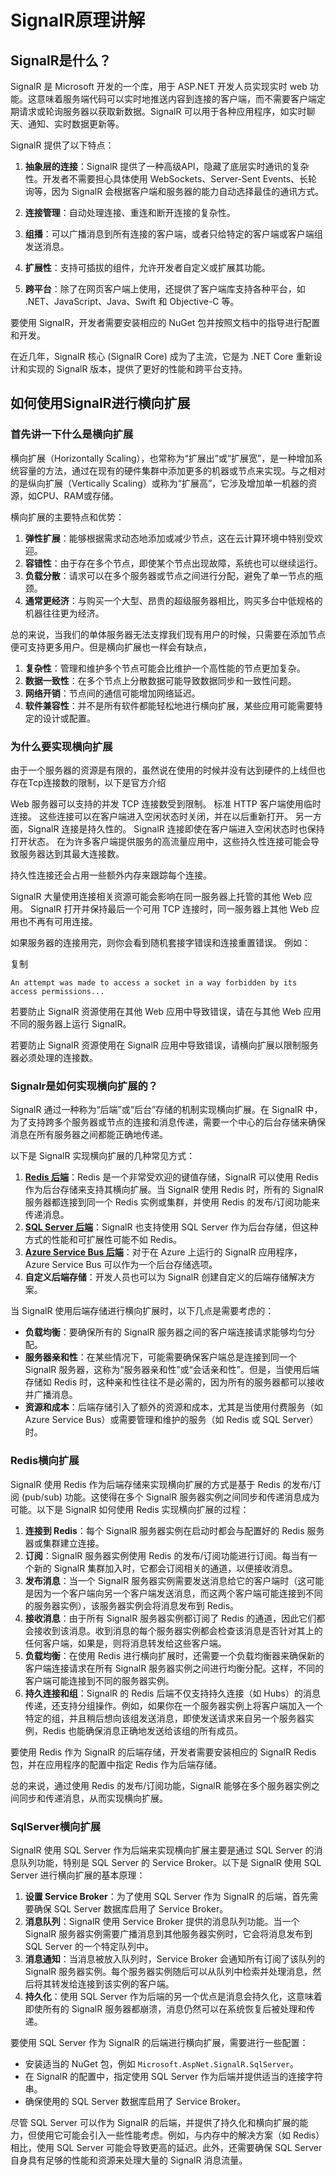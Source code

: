 # SignalR原理讲解

## SignalR是什么？

SignalR 是 Microsoft 开发的一个库，用于 ASP.NET 开发人员实现实时 web 功能。这意味着服务端代码可以实时地推送内容到连接的客户端，而不需要客户端定期请求或轮询服务器以获取新数据。SignalR 可以用于各种应用程序，如实时聊天、通知、实时数据更新等。

SignalR 提供了以下特点：

1. **抽象层的连接**：SignalR 提供了一种高级API，隐藏了底层实时通讯的复杂性。开发者不需要担心具体使用 WebSockets、Server-Sent Events、长轮询等，因为 SignalR 会根据客户端和服务器的能力自动选择最佳的通讯方式。

2. **连接管理**：自动处理连接、重连和断开连接的复杂性。

3. **组播**：可以广播消息到所有连接的客户端，或者只给特定的客户端或客户端组发送消息。

4. **扩展性**：支持可插拔的组件，允许开发者自定义或扩展其功能。

5. **跨平台**：除了在网页客户端上使用，还提供了客户端库支持各种平台，如 .NET、JavaScript、Java、Swift 和 Objective-C 等。

要使用 SignalR，开发者需要安装相应的 NuGet 包并按照文档中的指导进行配置和开发。

在近几年，SignalR 核心 (SignalR Core) 成为了主流，它是为 .NET Core 重新设计和实现的 SignalR 版本，提供了更好的性能和跨平台支持。

## 如何使用SignalR进行横向扩展

### 首先讲一下什么是横向扩展

横向扩展（Horizontally Scaling），也常称为“扩展出”或“扩展宽”，是一种增加系统容量的方法，通过在现有的硬件集群中添加更多的机器或节点来实现。与之相对的是纵向扩展（Vertically Scaling）或称为“扩展高”，它涉及增加单一机器的资源，如CPU、RAM或存储。

横向扩展的主要特点和优势：

1. **弹性扩展**：能够根据需求动态地添加或减少节点，这在云计算环境中特别受欢迎。
2. **容错性**：由于存在多个节点，即使某个节点出现故障，系统也可以继续运行。
3. **负载分散**：请求可以在多个服务器或节点之间进行分配，避免了单一节点的瓶颈。
4. **通常更经济**：与购买一个大型、昂贵的超级服务器相比，购买多台中低规格的机器往往更为经济。

总的来说，当我们的单体服务器无法支撑我们现有用户的时候，只需要在添加节点便可支持更多用户。但是横向扩展也一样会有缺点，

1. **复杂性**：管理和维护多个节点可能会比维护一个高性能的节点更加复杂。
2. **数据一致性**：在多个节点上分散数据可能导致数据同步和一致性问题。
3. **网络开销**：节点间的通信可能增加网络延迟。
4. **软件兼容性**：并不是所有软件都能轻松地进行横向扩展，某些应用可能需要特定的设计或配置。

### 为什么要实现横向扩展

由于一个服务器的资源是有限的，虽然说在使用的时候并没有达到硬件的上线但也存在Tcp连接数的限制，以下是官方介绍

Web 服务器可以支持的并发 TCP 连接数受到限制。 标准 HTTP 客户端使用临时连接。 这些连接可以在客户端进入空闲状态时关闭，并在以后重新打开。 另一方面，SignalR 连接是持久性的。 SignalR 连接即使在客户端进入空闲状态时也保持打开状态。 在为许多客户端提供服务的高流量应用中，这些持久性连接可能会导致服务器达到其最大连接数。

持久性连接还会占用一些额外内存来跟踪每个连接。

SignalR 大量使用连接相关资源可能会影响在同一服务器上托管的其他 Web 应用。 SignalR 打开并保持最后一个可用 TCP 连接时，同一服务器上其他 Web 应用也不再有可用连接。

如果服务器的连接用完，则你会看到随机套接字错误和连接重置错误。 例如：


复制

```shell
An attempt was made to access a socket in a way forbidden by its access permissions...
```
若要防止 SignalR 资源使用在其他 Web 应用中导致错误，请在与其他 Web 应用不同的服务器上运行 SignalR。

若要防止 SignalR 资源使用在 SignalR 应用中导致错误，请横向扩展以限制服务器必须处理的连接数。

### Signalr是如何实现横向扩展的？

SignalR 通过一种称为“后端”或“后台”存储的机制实现横向扩展。在 SignalR 中，为了支持跨多个服务器或节点的连接和消息传递，需要一个中心的后台存储来确保消息在所有服务器之间都能正确地传递。

以下是 SignalR 实现横向扩展的几种常见方式：

1. [**Redis 后端**](https://learn.microsoft.com/zh-cn/aspnet/core/signalr/redis-backplane?view=aspnetcore-7.0)：Redis 是一个非常受欢迎的键值存储，SignalR 可以使用 Redis 作为后台存储来支持其横向扩展。当 SignalR 使用 Redis 时，所有的 SignalR 服务器都连接到同一个 Redis 实例或集群，并使用 Redis 的发布/订阅功能来传递消息。
2. [**SQL Server 后端**](https://github.com/IntelliTect/IntelliTect.AspNetCore.SignalR.SqlServer)：SignalR 也支持使用 SQL Server 作为后台存储，但这种方式的性能和可扩展性可能不如 Redis。
3. [**Azure Service Bus 后端**](https://learn.microsoft.com/zh-cn/aspnet/core/signalr/publish-to-azure-web-app?view=aspnetcore-7.0)：对于在 Azure 上运行的 SignalR 应用程序，Azure Service Bus 可以作为一个后台存储选项。
4. **自定义后端存储**：开发人员也可以为 SignalR 创建自定义的后端存储解决方案。

当 SignalR 使用后端存储进行横向扩展时，以下几点是需要考虑的：

- **负载均衡**：要确保所有的 SignalR 服务器之间的客户端连接请求能够均匀分配。
- **服务器亲和性**：在某些情况下，可能需要确保客户端总是连接到同一个 SignalR 服务器，这称为“服务器亲和性”或“会话亲和性”。但是，当使用后端存储如 Redis 时，这种亲和性往往不是必需的，因为所有的服务器都可以接收并广播消息。
- **资源和成本**：后端存储引入了额外的资源和成本，尤其是当使用付费服务（如 Azure Service Bus）或需要管理和维护的服务（如 Redis 或 SQL Server）时。

### Redis横向扩展


SignalR 使用 Redis 作为后端存储来实现横向扩展的方式是基于 Redis 的发布/订阅 (pub/sub) 功能。这使得在多个 SignalR 服务器实例之间同步和传递消息成为可能。以下是 SignalR 如何使用 Redis 实现横向扩展的过程：

1. **连接到 Redis**：每个 SignalR 服务器实例在启动时都会与配置好的 Redis 服务器或集群建立连接。
2. **订阅**：SignalR 服务器实例使用 Redis 的发布/订阅功能进行订阅。每当有一个新的 SignalR 集群加入时，它都会订阅相关的通道，以便接收消息。
3. **发布消息**：当一个 SignalR 服务器实例需要发送消息给它的客户端时（这可能是因为一个客户端向另一个客户端发送消息，而这两个客户端可能连接到不同的服务器实例），该服务器实例会将消息发布到 Redis。
4. **接收消息**：由于所有 SignalR 服务器实例都订阅了 Redis 的通道，因此它们都会接收到该消息。收到消息的每个服务器实例都会检查该消息是否针对其上的任何客户端，如果是，则将消息转发给这些客户端。
5. **负载均衡**：在使用 Redis 进行横向扩展时，还需要一个负载均衡器来确保新的客户端连接请求在所有 SignalR 服务器实例之间进行均衡分配。这样，不同的客户端可能连接到不同的服务器实例。
6. **持久连接和组**：SignalR 的 Redis 后端不仅支持持久连接（如 Hubs）的消息传递，还支持分组操作。例如，如果你在一个服务器实例上将客户端加入一个特定的组，并且稍后想向该组发送消息，即使发送请求来自另一个服务器实例，Redis 也能确保消息正确地发送给该组的所有成员。

要使用 Redis 作为 SignalR 的后端存储，开发者需要安装相应的 SignalR Redis 包，并在应用程序的配置中指定 Redis 作为后端存储。

总的来说，通过使用 Redis 的发布/订阅功能，SignalR 能够在多个服务器实例之间同步和传递消息，从而实现横向扩展。

### SqlServer横向扩展

SignalR 使用 SQL Server 作为后端来实现横向扩展主要是通过 SQL Server 的消息队列功能，特别是 SQL Server 的 Service Broker。以下是 SignalR 使用 SQL Server 进行横向扩展的基本原理：

1. **设置 Service Broker**：为了使用 SQL Server 作为 SignalR 的后端，首先需要确保 SQL Server 数据库启用了 Service Broker。
2. **消息队列**：SignalR 使用 Service Broker 提供的消息队列功能。当一个 SignalR 服务器实例需要广播消息到其他服务器实例时，它会将消息发布到 SQL Server 的一个特定队列中。
3. **消息通知**：当消息被放入队列时，Service Broker 会通知所有订阅了该队列的 SignalR 服务器实例。每个服务器实例随后可以从队列中检索并处理消息，然后将其转发给连接到该实例的客户端。
4. **持久化**：使用 SQL Server 作为后端的另一个优点是消息会持久化，这意味着即使所有的 SignalR 服务器都崩溃，消息仍然可以在系统恢复后被处理和传递。

要使用 SQL Server 作为 SignalR 的后端进行横向扩展，需要进行一些配置：

- 安装适当的 NuGet 包，例如 `Microsoft.AspNet.SignalR.SqlServer`。
- 在 SignalR 的配置中，指定使用 SQL Server 作为后端并提供适当的连接字符串。
- 确保使用的 SQL Server 数据库启用了 Service Broker。

尽管 SQL Server 可以作为 SignalR 的后端，并提供了持久化和横向扩展的能力，但使用它可能会引入一些性能考虑。例如，与内存中的解决方案（如 Redis）相比，使用 SQL Server 可能会导致更高的延迟。此外，还需要确保 SQL Server 自身具有足够的性能和资源来处理大量的 SignalR 消息流量。